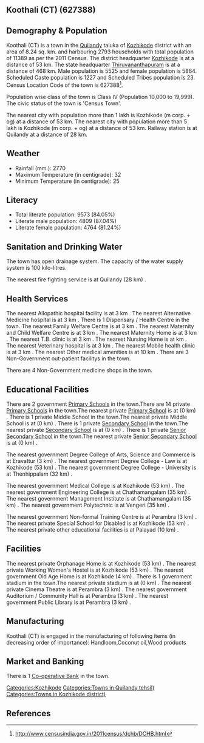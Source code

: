 {{Infobox settlement
| name=Koothali (CT)
| native_name=
| native_name_lang=
| other_name=
| nickname=
| settlement_type=Town
| image_skyline=
| image_alt=
| image_caption=
| pushpin_map=India Kerala
| pushpin_label_position=right
| pushpin_map_alt=
| pushpin_map_caption=Location in Kerala, India
| latd=
| latm=
| lats=
| latNS=
| longd=
| longm=
| longs=
| longEW=
| coordinates_display=inline,title
| subdivision_type=Country
| subdivision_name={{flag|India}}
| subdivision_type1=[[States and territories of India|State]]
| subdivision_name1=Kerala 
| subdivision_type2=[[List of districts of India|District]]
| subdivision_name2=Kozhikode
| subdivision_type3=Tahsil
| subdivision_name3=Quilandy
| website=
| established_title=<!-- Established -->
| established_date=
| founder=
| named_for=
| government_type=
| governing_body=
| unit_pref=Metric
| area_footnotes=
| area_rank=
| area_total_km2=8.24
| elevation_footnotes=
| elevation_m=
| population_total=11389
| population_as_of=2011
| population_rank=
| population_density_km2=1382
| population_demonym=
| population_footnotes=
| demographics_type1=Languages=
| demographics1_title1=Official=
| demographics1_info1=[[Malayalam language|Malayalam]]
| timezone1=[[Indian Standard Time|IST]]
| utc_offset1==+5:30
| postal_code_type=[[Postal Index Number|PIN]]
| postal_code=
| area_code_type=Telephone code
| area_code=
| registration_plate=
| blank1_name_sec1=Nearest city
| blank1_info_sec1=[[Kozhikode (m corp. + og)]]
| blank2_name_sec1=[[Human sex ratio|Sex ratio]]
| blank2_info_sec1=1061
| blank3_name_sec1=Literacy
| blank3_info_sec1=84.05%
| blank1_name_sec2=[[2011 Census of India|2011 census]] code
| blank1_info_sec2=627388
| footnotes=
}}

== Koothali (CT) (627388) ==

== Demography & Population ==

Koothali (CT) is a town in the [[Quilandy]] taluka of [[Kozhikode]] district with an area of 8.24 sq. km. and harbouring 2793 households with total population of 11389 as per the 2011 Census. The district headquarter [[Kozhikode]] is at a distance of 53 km. The state headquarter [[Thiruvananthapuram]] is at a distance of 468 km. Male population is 5525 and female population is 5864. Scheduled Caste population is 1227 and Scheduled Tribes population is 23. Census Location Code of the town is 627388<ref>http://www.censusindia.gov.in/2011census/dchb/DCHB.html</ref>.

Population wise class of the town is Class IV (Population 10,000 to 19,999).
The civic status of the town is 'Census Town'.

The nearest city with population more than 1 lakh is Kozhikode (m corp. + og) at a distance of 53 km. The nearest city with population more than 5 lakh is Kozhikode (m corp. + og) at a distance of 53 km. Railway station is at Quilandy at a distance of 28 km.


== Weather ==  
* Rainfall (mm.): 2770 
* Maximum Temperature (in centigrade): 32
* Minimum Temperature (in centigrade): 25


== Literacy ==  
* Total literate population: 9573 (84.05%)
* Literate male population: 4809 (87.04%)
* Literate female population: 4764 (81.24%)


== Sanitation and Drinking Water ==  
The town has open drainage system.
The capacity of the water supply system is 100 kilo-litres.

The nearest fire fighting service is at Quilandy (28 km) .


== Health Services ==
The nearest Allopathic hospital facility is at 3 km .
The nearest Alternative Medicine hospital is at 3 km .
There is 1 Dispensary / Health Centre in the town.
The nearest Family Welfare Centre is at 3 km .
The nearest Maternity and Child Welfare Centre is at 3 km .
The nearest Maternity Home is at 3 km .
The nearest T.B. clinic is at 3 km .
The nearest Nursing Home is at  km .
The nearest Veterinary hospital is at 3 km .
The nearest Mobile health clinic is at 3 km .
The nearest Other medical amenities is at 10 km .
There are 3 Non-Government out-patient facilitys in the town.


There are 4 Non-Government medicine shops in the town.


== Educational Facilities ==
There are 2 government [[Primary School]]s in the town.There are 14 private [[Primary School]]s in the town.The nearest private [[Primary School]] is at  (0 km) .
There is 1 private Middle School in the town.The nearest private Middle School is at  (0 km) .
There is 1 private [[Secondary School]] in the town.The nearest private [[Secondary School]] is at  (0 km) .
There is 1 private [[Senior Secondary School]] in the town.The nearest private [[Senior Secondary School]] is at  (0 km) .
 
 
 
 
 
The nearest government Degree College of Arts, Science and Commerce is at Eravattur (3 km) .
The nearest government Degree College - Law is at Kozhikode (53 km) .
The nearest government Degree College - University is at Thenhippalam (32 km) .
 
The nearest government Medical College is at Kozhikode (53 km) .
The nearest government Engineering College is at Chathamangalam (35 km) .
The nearest government Management Institute is at Chathamangalam (35 km) .
The nearest government Polytechnic is at Vengeri (35 km) .
 
The nearest government Non-formal Training Centre is at Perambra (3 km) .
The nearest private Special School for Disabled is at Kozhikode (53 km) .
The nearest private other educational facilities is at Palayad (10 km) .


== Facilities ==
The nearest private Orphanage Home is at Kozhikode (53 km) .
The nearest private Working Women's Hostel is at Kozhikode (53 km) .
The nearest government Old Age Home is at Kozhikode (4 km) .
There is 1 government stadium in the town.The nearest private stadium is at  (0 km) .
The nearest private Cinema Theatre is at Perambra (3 km) .
The nearest government Auditorium / Community Hall is at Perambra (3 km) .
The nearest government Public Library is at Perambra (3 km) .


== Manufacturing ==
Koothali (CT) is engaged in the manufacturing of following items (in decreasing order of importance): Handloom,Coconut oil,Wood products


== Market and Banking ==


There is 1 [[Co-operative Bank]] in the town.




[[Categories:Kozhikode]]
[[Categories:Towns in Quilandy tehsil)]]
[[Categories:Towns in Kozhikode district)]]


== References ==
{{Reflist}}


